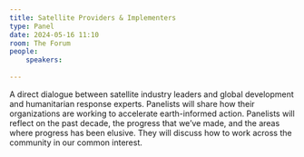 ```yaml
---
title: Satellite Providers & Implementers
type: Panel
date: 2024-05-16 11:10
room: The Forum
people:
    speakers:
        
---
```

A direct dialogue between satellite industry leaders and global development and humanitarian response experts. Panelists will share how their organizations are working to accelerate earth-informed action. Panelists will reflect on the past decade, the progress that we’ve made, and the areas where progress has been elusive. They will discuss how to work across the community in our common interest.
